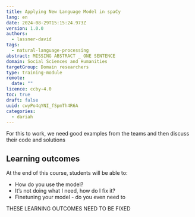 ```yaml
---
title: Applying New Language Model in spaCy
lang: en
date: 2024-08-29T15:15:24.973Z
version: 1.0.0
authors:
  - lassner-david
tags:
  - natural-language-processing
abstract: MISSING ABSTRACT _ ONE SENTENCE
domain: Social Sciences and Humanities
targetGroup: Domain researchers
type: training-module
remote:
  date: ""
licence: ccby-4.0
toc: true
draft: false
uuid: cwyPo4qYNI_fSpmTh4R6A
categories:
  - dariah
---
```

For this to work, we need good examples from the teams and then discuss their code and solutions

## Learning outcomes

At the end of this course, students will be able to:
- How do you use the model?
- It’s not doing what I need, how do I fix it?
- Finetuning your model - do you even need to

THESE LEARNING OUTCOMES NEED TO BE FIXED 
